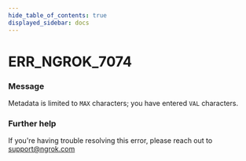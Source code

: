 ```yaml
---
hide_table_of_contents: true
displayed_sidebar: docs
---
```



# ERR_NGROK_7074

### Message

Metadata is limited to `MAX` characters; you have entered `VAL` characters.

### Further help

If you're having trouble resolving this error, please reach out to [support@ngrok.com](mailto:support@ngrok.com?subject=Help%20with%20ERR_NGROK_7074)

<ErrorDetails error="err_ngrok_7074" />
